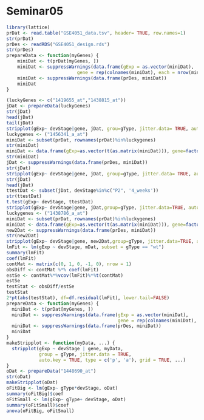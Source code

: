 Seminar05
========================================================

```r
library(lattice)
prDat <- read.table("GSE4051_data.tsv", header= TRUE, row.names=1)
str(prDat)
prDes <- readRDS("GSE4051_design.rds")
str(prDes)
prepareData <- function(myGenes) {
    miniDat <- t(prDat[myGenes, ])
    miniDat <- suppressWarnings(data.frame(gExp = as.vector(miniDat),
                          gene = rep(colnames(miniDat), each = nrow(miniDat))))
    miniDat <- suppressWarnings(data.frame(prDes, miniDat))
    miniDat
}

(luckyGenes <- c("1419655_at","1438815_at"))
jDat <- prepareData(luckyGenes)
str(jDat)
head(jDat)
tail(jDat)
stripplot(gExp~ devStage|gene, jDat, grou=gType, jitter.data= TRUE, auto.key= TRUE, type= c("p", "a"), grid=TRUE, pch=17, cex=3)
luckygenes <- ("1456341_a_at")
miniDat <- subset(prDat, rownames(prDat)%in%luckygenes)
str(miniDat)
miniDat <- data.frame(gExp=as.vector(t(as.matrix(miniDat))), gene=factor(rep(rownames(miniDat),each=ncol(miniDat)), levels=luckygenes))
str(miniDat)
jDat <- suppressWarnings(data.frame(prDes, miniDat))
str(jDat)
stripplot(gExp~ devStage|gene, jDat, group=gType, jitter.data= TRUE, auto.key= TRUE, type= c("p", "a"), grid=TRUE)
str(jDat)
head(jDat)
ttestDat <- subset(jDat, devStage%in%c("P2", '4_weeks'))
str(ttestDat)
t.test(gExp~ devStage, ttestDat)
stripplot(gExp~ devStage|gene, jDat,group=gType, jitter.data=TRUE, auto.key= TRUE, type=c("p", "a"), grid= TRUE)
luckygenes <- ("1438786_a_at")
miniDat <- subset(prDat, rownames(prDat)%in%luckygenes)
miniDat <- data.frame(gExp=as.vector(t(as.matrix(miniDat))), gene=factor(rep(rownames(miniDat),each=ncol(miniDat)), levels=luckygenes))
new2Dat <- suppressWarnings(data.frame(prDes, miniDat))
str(new2Dat)
stripplot(gExp~ devStage|gene, new2Dat,group=gType, jitter.data=TRUE, auto.key= TRUE, type=c("p", "a"), grid= TRUE)
lmFit <- lm(gExp ~ devStage, mDat, subset = gType == "wt")
summary(lmFit)
coef(lmFit)
contMat <- matrix(c(0, 1, 0, -1, 0), nrow = 1)
obsDiff <- contMat %*% coef(lmFit)
estSe <- contMat%*%vcov(lmFit)%*%t(contMat)
estSe
testStat <- obsDiff/estSe
testStat
2*pt(abs(testStat), df=df.residual(lmFit), lower.tail=FALSE)
prepareData <- function(myGenes) {
  miniDat <- t(prDat[myGenes, ])
  miniDat <- suppressWarnings(data.frame(gExp = as.vector(miniDat),
                                         gene = rep(colnames(miniDat), each = nrow(miniDat))))
  miniDat <- suppressWarnings(data.frame(prDes, miniDat))
  miniDat
}
makeStripplot <- function(myData, ...) {
  stripplot(gExp ~ devStage | gene, myData,
            group = gType, jitter.data = TRUE,
            auto.key = TRUE, type = c('p', 'a'), grid = TRUE, ...)
}
oDat <- prepareData("1448690_at")
str(oDat)
makeStripplot(oDat)
oFitBig <- lm(gExp~ gType*devStage, oDat)
summary(oFitBig)$coef
oFitSmall <- lm(gExp~ gType+ devStage, oDat)
summary(oFitSmall)$coef
anova(oFitBig, oFitSmall)


```

